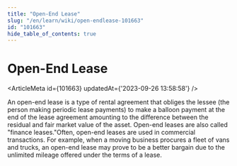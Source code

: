 ```yaml
---
title: "Open-End Lease"
slug: "/en/learn/wiki/open-endlease-101663"
id: "101663"
hide_table_of_contents: true
---
```



# Open-End Lease

<ArticleMeta id={101663} updatedAt={'2023-09-26 13:58:58'} />
<div className='border-solid border-b border-t-0 my-4 border-[var(--ifm-color-gray-300)]' />

An open-end lease is a type of rental agreement that obliges the lessee (the person making periodic lease payments) to make a balloon payment at the end of the lease agreement amounting to the difference between the residual and fair market value of the asset. Open-end leases are also called "finance leases."Often, open-end leases are used in commercial transactions. For example, when a moving business procures a fleet of vans and trucks, an open-end lease may prove to be a better bargain due to the unlimited mileage offered under the terms of a lease.
